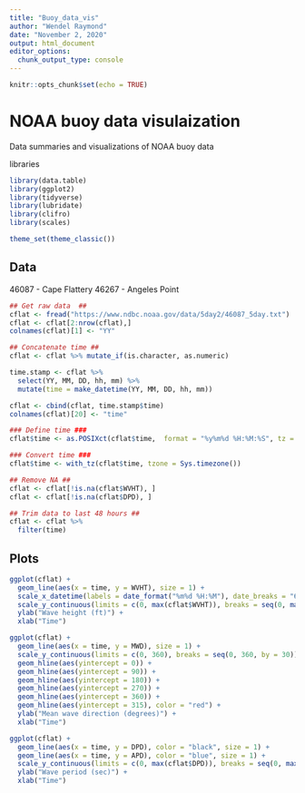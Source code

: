 ```yaml
---
title: "Buoy_data_vis"
author: "Wendel Raymond"
date: "November 2, 2020"
output: html_document
editor_options: 
  chunk_output_type: console
---
```


```r
knitr::opts_chunk$set(echo = TRUE)
```

# NOAA buoy data visulaization
Data summaries and visualizations of NOAA buoy data

libraries
```r
library(data.table)
library(ggplot2)
library(tidyverse)
library(lubridate)
library(clifro)
library(scales)

theme_set(theme_classic())
```

## Data

46087 - Cape Flattery
46267 - Angeles Point
```r
## Get raw data  ##
cflat <- fread("https://www.ndbc.noaa.gov/data/5day2/46087_5day.txt")
cflat <- cflat[2:nrow(cflat),]
colnames(cflat)[1] <- "YY"

## Concatenate time ##
cflat <- cflat %>% mutate_if(is.character, as.numeric)

time.stamp <- cflat %>% 
  select(YY, MM, DD, hh, mm) %>% 
  mutate(time = make_datetime(YY, MM, DD, hh, mm))

cflat <- cbind(cflat, time.stamp$time)
colnames(cflat)[20] <- "time"

### Define time ###
cflat$time <- as.POSIXct(cflat$time,  format = "%y%m%d %H:%M:%S", tz = "UTC")

### Convert time ###
cflat$time <- with_tz(cflat$time, tzone = Sys.timezone())

## Remove NA ##
cflat <- cflat[!is.na(cflat$WVHT), ]
cflat <- cflat[!is.na(cflat$DPD), ]

## Trim data to last 48 hours ##
cflat <- cflat %>% 
  filter(time) 
```

## Plots
```r
ggplot(cflat) +
  geom_line(aes(x = time, y = WVHT), size = 1) +
  scale_x_datetime(labels = date_format("%m%d %H:%M"), date_breaks = "6 hour", date_labels = "%d-%m-%Y") +
  scale_y_continuous(limits = c(0, max(cflat$WVHT)), breaks = seq(0, max(cflat$WVHT))) +
  ylab("Wave height (ft)") +
  xlab("Time")

ggplot(cflat) +
  geom_line(aes(x = time, y = MWD), size = 1) +
  scale_y_continuous(limits = c(0, 360), breaks = seq(0, 360, by = 30)) +
  geom_hline(aes(yintercept = 0)) +
  geom_hline(aes(yintercept = 90)) +
  geom_hline(aes(yintercept = 180)) +
  geom_hline(aes(yintercept = 270)) +
  geom_hline(aes(yintercept = 360)) +
  geom_hline(aes(yintercept = 315), color = "red") +
  ylab("Mean wave direction (degrees)") +
  xlab("Time")

ggplot(cflat) +
  geom_line(aes(x = time, y = DPD), color = "black", size = 1) +
  geom_line(aes(x = time, y = APD), color = "blue", size = 1) +
  scale_y_continuous(limits = c(0, max(cflat$DPD)), breaks = seq(0, max(cflat$DPD))) +
  ylab("Wave period (sec)") +
  xlab("Time")
```

